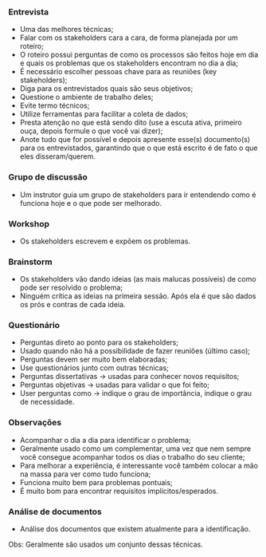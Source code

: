 






### Entrevista

-   Uma das melhores técnicas;
-   Falar com os stakeholders cara a cara, de forma planejada por um
    roteiro;
-   O roteiro possui perguntas de como os processos são feitos hoje em
    dia e quais os problemas que os stakeholders encontram no dia a dia;
-   É necessário escolher pessoas chave para as reuniões (key
    stakeholders);
-   Diga para os entrevistados quais são seus objetivos;
-   Questione o ambiente de trabalho deles;
-   Evite termo técnicos;
-   Utilize ferramentas para facilitar a coleta de dados;
-   Presta atenção no que está sendo dito (use a escuta ativa, primeiro
    ouça, depois formule o que você vai dizer);
-   Anote tudo que for possível e depois apresente esse(s) documento(s)
    para os entrevistados, garantindo que o que está escrito é de fato o
    que eles disseram/querem.








### Grupo de discussão

-   Um instrutor guia um grupo de stakeholders para ir entendendo como é
    funciona hoje e o que pode ser melhorado.








### Workshop

-   Os stakeholders escrevem e expõem os problemas.








### Brainstorm

-   Os stakeholders vão dando ideias (as mais malucas possíveis) de como
    pode ser resolvido o problema;
-   Ninguém crítica as ideias na primeira sessão. Após ela é que são
    dados os prós e contras de cada ideia.








### Questionário

-   Perguntas direto ao ponto para os stakeholders;
-   Usado quando não há a possibilidade de fazer reuniões (último caso);
-   Perguntas devem ser muito bem elaboradas;
-   Use questionários junto com outras técnicas;
-   Perguntas dissertativas → usadas para conhecer novos requisitos;
-   Perguntas objetivas → usadas para validar o que foi feito;
-   User perguntas como → indique o grau de importância, indique o grau
    de necessidade.








### Observações

-   Acompanhar o dia a dia para identificar o problema;
-   Geralmente usado como um complementar, uma vez que nem sempre você
    consegue acompanhar todos os dias o trabalho do seu cliente;
-   Para melhorar a experiência, é interessante você também colocar a
    mão na massa para ver como tudo funciona;
-   Funciona muito bem para problemas pontuais;
-   É muito bom para encontrar requisitos implícitos/esperados.








### Análise de documentos

-   Análise dos documentos que existem atualmente para a identificação.








Obs: Geralmente são usados um conjunto dessas técnicas.


